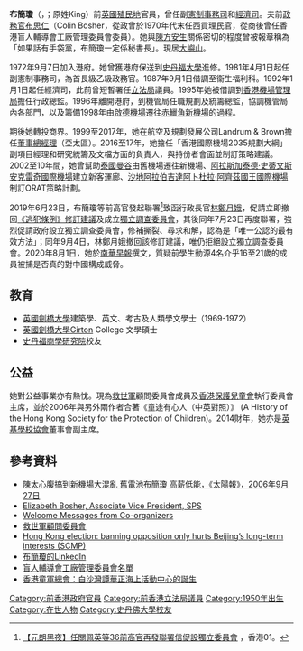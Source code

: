 '''布簡瓊'''{{JP|nocat}}（{{lang-en|Elizabeth Margaret Bosher}}，{{bd|1950年|4月20日}}；原姓King）前[[英國殖民地|英國殖民地]]官員，曾任副[[政制及內地事務局|憲制事務司]]和[[商務及經濟發展局|經濟司]]。夫前[[政務官|政務官]][[布思仁|布思仁]]（Colin Bosher，從政曾於1970年代末任西貢理民官，從商後曾任香港盲人輔導會工廠管理委員會委員）。她與[[陳方安生|陳方安生]]關係密切的程度曾被報章稱為「如果話有手袋黨，布簡瓊一定係秘書長」。現居[[大嶼山|大嶼山]]。

1972年9月7日加入港府。她曾獲港府保送到[[史丹福大學|史丹福大學]]進修。1981年4月1日起任副憲制事務司，為首長級乙級政務官。1987年9月1日借調至衞生福利科。1992年1月1日起任經濟司，此前曾短暫署任[[立法局|立法局]]議員。1995年她被借調到[[香港機場管理局|香港機場管理局]]擔任行政總監。1996年離開港府，到機管局任職規劃及統籌總監，協調機管局內各部門，以及籌備1998年由[[啟德機場|啟德機場]]遷往[[香港國際機場|赤鱲角新機場]]的過程。

期後她轉投商界。1999至2017年，她在航空及規劃發展公司Landrum & Brown擔任[[董事總經理|董事總經理]]（亞太區）。2016至17年，她擔任「香港國際機場2035規劃大綱」副項目經理和研究統籌及文檔方面的負責人，與持份者會面並制訂策略建議。2002至10年間，她曾幫助[[泰國|泰國]][[曼谷|曼谷]]由舊機場遷往新機場、[[阿拉斯加|阿拉斯加]][[泰德·史蒂文斯安克雷奇國際機場|泰德·史蒂文斯安克雷奇國際機場]]建立新客運廊、[[沙地阿拉伯|沙地阿拉伯]][[吉達|吉達]][[阿卜杜拉·阿齊茲國王國際機場|阿卜杜拉·阿齊茲國王國際機場]]制訂ORAT策略計劃。

2019年6月23日，布簡瓊等前高官發起聯署<ref>[https://www.hk01.com/%E6%94%BF%E6%83%85/355302/%E5%85%83%E6%9C%97%E9%BB%91%E5%A4%9C-%E4%BB%BB%E9%97%9C%E4%BD%A9%E8%8B%B1%E7%AD%8936%E5%89%8D%E9%AB%98%E5%AE%98%E5%86%8D%E7%99%BC%E8%81%AF%E7%BD%B2%E4%BF%A1-%E4%BF%83%E8%A8%AD%E7%8D%A8%E7%AB%8B%E5%A7%94%E5%93%A1%E6%9C%83  【元朗黑夜】任關佩英等36前高官再發聯署信促設獨立委員會] {{Wayback|url=https://www.hk01.com/%E6%94%BF%E6%83%85/355302/%E5%85%83%E6%9C%97%E9%BB%91%E5%A4%9C-%E4%BB%BB%E9%97%9C%E4%BD%A9%E8%8B%B1%E7%AD%8936%E5%89%8D%E9%AB%98%E5%AE%98%E5%86%8D%E7%99%BC%E8%81%AF%E7%BD%B2%E4%BF%A1-%E4%BF%83%E8%A8%AD%E7%8D%A8%E7%AB%8B%E5%A7%94%E5%93%A1%E6%9C%83 |date=20190912211826 }}，香港01。</ref>致函行政長官[[林鄭月娥|林鄭月娥]]，促請立即撤回[[2019年逃犯及刑事事宜相互法律協助法例（修訂）條例草案|《逃犯條例》修訂建議]]及成立[[調查委員會_(香港)|獨立調查委員會]]，其後同年7月23日再度聯署，強烈促請政府設立獨立調查委員會，修補撕裂、尋求和解，認為是「唯一公認的最有效方法」；同年9月4日，林鄭月娥撤回該修訂建議，唯仍拒絕設立獨立調查委員會。2020年8月1日，她於[[南華早報|南華早報]]撰文，質疑前學生動源4名介乎16至21歲的成員被捕是否真的對中國構成威脅。

==教育==
* [[英國|英國]][[劍橋大學|劍橋大學]]建築學、英文、考古及人類學文學士（1969-1972）
* [[英國|英國]][[劍橋大學|劍橋大學]]Girton College 文學碩士
* [[史丹福商學研究院|史丹福商學研究院]]校友

==公益==
她對公益事業亦有熱忱。現為[[救世軍|救世軍]]顧問委員會成員及[[香港保護兒童會|香港保護兒童會]]執行委員會主席，並於2006年與另外兩作者合著《童途有心人（中英對照）》 (A History of the Hong Kong Society for the Protection of Children)。2014財年，她亦是[[英基學校協會|英基學校協會]]董事會副主席。

== 參考資料 ==
{{reflist}}
* [http://the-sun.on.cc/channels/news/20060927/20060927022909_0000.html 陳太心腹搞到新機場大混亂 舊電池布簡瓊 高薪低能，《太陽報》，2006年9月27日]
* [https://strategicplanningservices.com/wp-content/uploads/2019/04/ElizabethBosher-SPS-4-21_18-CV_v2-1.pdf Elizabeth Bosher, Associate Vice President, SPS]
* [http://research.hkspc.org/2016symposium/wp-content/uploads/sites/10/2016/11/Mrs.-Bosher.pdf Welcome Messages from Co-organizers]
* [https://www.salvationarmy.org.hk/hk/about_us/board?sec=board 救世軍顧問委員會] {{Wayback|url=https://www.salvationarmy.org.hk/hk/about_us/board?sec=board |date=20171001231438 }}
* [https://www.scmp.com/comment/letters/article/3095462/hong-kong-election-banning-opposition-only-hurts-beijings-long-term Hong Kong election: banning opposition only hurts Beijing’s long-term interests (SCMP)] {{Wayback|url=https://www.scmp.com/comment/letters/article/3095462/hong-kong-election-banning-opposition-only-hurts-beijings-long-term |date=20200814142800 }}
* [https://www.linkedin.com/in/liz-bosher-3545087/ 布簡瓊的LinkedIn]
* [http://www.hksb.org.hk/upload/media/file/factory%20management%20committee-tradV2_814.pdf 盲人輔導會工廠管理委員會名單]
* [https://www.scout.org.hk/article_attach/5512/P22-23.PDF 香港童軍總會：白沙灣譚華正海上活動中心的誕生] {{Wayback|url=https://www.scout.org.hk/article_attach/5512/P22-23.PDF |date=20161109043532 }}

[[Category:前香港政府官員|Category:前香港政府官員]]
[[Category:前香港立法局議員|Category:前香港立法局議員]]
[[Category:1950年出生|Category:1950年出生]]
[[Category:在世人物|Category:在世人物]]
[[Category:史丹佛大學校友|Category:史丹佛大學校友]]